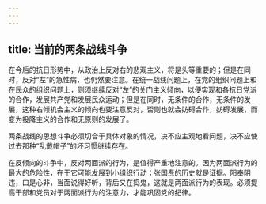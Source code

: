 ```yaml
---
---
---
```

title: 当前的两条战线斗争
---




在今后的抗日形势中，从政治上反对右的悲观主义，将是头等重要的；但是在同时，反对“左”的急性病，也仍然要注意。在统一战线问题上，在党的组织问题上和在民众的组织问题上，则须继续反对“左”的关门主义倾向，以便实现和各抗日党派的合作，发展共产党和发展民众运动；但是在同时，无条件的合作，无条件的发展，这种右倾机会主义的倾向也要注意反对，否则也就会妨碍合作，妨碍发展，而变为投降主义的合作和无原则的发展了。

两条战线的思想斗争必须切合于具体对象的情况，决不应主观地看问题，决不应使过去那种“乱戴帽子”的坏习惯继续存在。

在反倾向的斗争中，反对两面派的行为，是值得严重地注意的。因为两面派行为的最大的危险性，在于它可能发展到小组织行动；张国焘的历史就是证据。阳奉阴违，口是心非，当面说得好听，背后又在捣鬼，这就是两面派行为的表现。必须提高干部和党员对于两面派行为的注意力，才能巩固党的纪律。